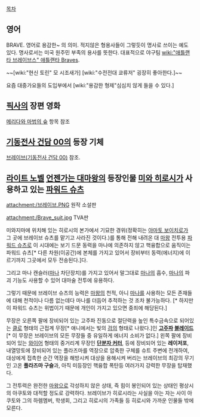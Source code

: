 [[목차]]

== 영어 ==
BRAVE. 영어로 용감한~ 의 의미. 적지않은 형용사들이 그렇듯이 명사로 쓰이는 예도 있다. 명사로서는 미국 원주민 부족의 용사를 뜻한다. 대표적으로 야구팀 [[wiki:"애틀랜타 브레이브스" 애틀랜타 Braves]].

~~[wiki:"현신 토린" 모 시조새가] [wiki:"수전전대 쿄류저" 굉장히 좋아한다.]~~

요즘 대중가요들의 도입부에서 [wiki:"용감한 형제"심심치 않게 들을 수 있다.]

== [[픽사]]의 장편 영화 ==
[[메리다와 마법의 숲]] 항목 참조

== [[기동전사 건담 00]]의 등장 기체 ==
[[브레이브(기동전사 건담 00)]] 참조.

== [[라이트 노벨]] [[언젠가는 대마왕]]의 등장인물 [[미와 히로시]]가 사용하고 있는 [[파워드 슈츠]] ==
attachment:/브레이브.PNG
원작 소설판

attachment:/Brave_suit.jpg
TVA판

미와지마에 위치해 있는 히로시의 본가에서 기묘한 경위(정확히는 [[야마토 보이치로]]가 그 곳에 브레이브 슈츠를 맡기고 사라진 것이다.)를 통해 전해 내려온 대 [[마왕]] 전투용 [[파워드 슈츠]]로 이 시대에는 보기 드문 동력을 마나에 의존하지 않고 핵융합으로 움직이는 파워드 슈츠[* 다른 차원(이공간)에 본체를 가지고 있어서 장비부터 동력(에너지)에 이르기까지 그곳에서 모두 전송된다.]다. 

그리고 마나 캔슬러([[마나]] 차단장치)를 가지고 있어서 말그대로 [[마나]]의 흡수, [[마나]]의 파괴 기능도 사용할 수 있어 대마술 전투에 유용하다. 

그렇기 때문에 브레이브 슈츠의 능력은 [[마왕]]의 천적, 아니 [[마나]]를 사용하는 모든 존재들에 대해 천적이나 다름 없는데다 마나를 더듬어 추적하는 것 조차 불가능하다. [* 하지만 이 파워드 슈츠는 위법이기 때문에 개인이 가지고 있으면 중죄에 해당된다.] 

무장은 오른쪽 팔에 장비되어 있는 고주파 진동으로 절단력을 높인 특수금속으로 되어있는 [[클로]] 형태의 근접계 무장[* 애니에서는 빛의 [[검]]의 형태로 나왔다.]인 '''[[고주파]] [[블레이드]]'''[* 이 무장은 브레이브의 모든 무장들 중 유일하게 에너지 소비가 없다.] 왼쪽 팔에 장비되어 있는 [[와이어]] 형태의 중거리계 무장인 '''[[단분자 커터]]''', 등에 장비되어 있는 '''레이저포''', 내열망토에 장비되어 있는 플라즈마를 역장으로 압축한 구체를 슈트 주변에 전개하여, 대상에게 접촉한 순간 역장을 해방시켜 대상을 용해시켜 버리는 브레이브의 최강의 무기인 고온 '''플라즈마 구슬'''과, 아직 미등장인 핵융합 폭탄등 여러가지 강력한 무장을 탑재했다.

그 전투력은 완전한 [[마왕]]으로 각성하지 않은 상태, 즉 힘이 봉인되어 있는 상태인 평상시의 아쿠토와 대적할 정도로 강력하다. 브레이브가 히로시라는 사실을 아는 자는 사이 아쿠토와 그의 하렘멤버, 학생회, 그리고 히로시의 가족들 등 히로시와 가까운 인물들 밖에 모른다.

